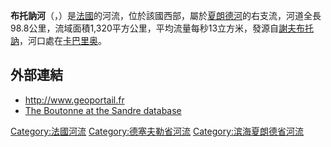 {{noteTA
|G1=法国地名
|G2=单位
}}
{{Infobox river
| name              = 布托讷河
| native_name       = Boutonne
| image             = Ecluses St Jean dY.jpg
| map               = Boutonne river map.svg
| map_caption       = 布托讷河流域图
| image_caption     = 流经[[圣让当热利|圣让当热利]]的布托讷河
| source1_location  = [[謝夫布托訥|謝夫布托訥]]
| source1_coordinates= {{coord|46|06|46|N|00|03|57|W}}
| mouth_location    = [[夏朗德河|夏朗德河]]
| mouth_coordinates = {{coord|45|54|32|N|00|49|35|W|display=inline,title}}
| progression       = {{RCharente}}
| subdivision_type1 = [[世界政區索引|国家]]
| subdivision_name1 = {{FR}}
| length            = {{convert|98.8|km|mi|abbr=on}}
| source1_elevation = {{convert|85|m|ft|abbr=on}}
| mouth_elevation   = {{convert|4|m|ft|abbr=on}}
| discharge1_avg    = {{convert|13|m3/s|cuft/s|abbr=on}}
| basin_size        = {{convert|1320|km2|sqmi|abbr=on}}
}}
'''布托訥河'''（{{lang-fr|Boutonne}}，{{IPA-fr|butɔn}}）是[[法國|法國]]的河流，位於該國西部，屬於[[夏朗德河|夏朗德河]]的右支流，河道全長98.8公里，流域面積1,320平方公里，平均流量每秒13立方米，發源自[[謝夫布托訥|謝夫布托訥]]，河口處在[[卡巴里奥|卡巴里奥]]。

==外部連結==
*http://www.geoportail.fr {{Wayback|url=http://www.geoportail.fr/ |date=20101215171356 }}
*[http://sandre.eaufrance.fr/app/chainage/courdo/htm/R6--0250.php?cg=R6--0250 The Boutonne at the Sandre database]

{{France-geo-stub}}
[[Category:法國河流|Category:法國河流]]
[[Category:德塞夫勒省河流|Category:德塞夫勒省河流]]
[[Category:滨海夏朗德省河流|Category:滨海夏朗德省河流]]